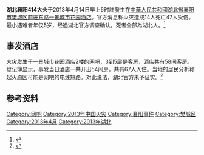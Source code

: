'''湖北襄阳414大火'''于2013年4月14日早上6时許發生在[[中華人民共和國|中華人民共和國]][[湖北省|湖北省]][[襄阳市|襄阳市]][[樊城区|樊城区]][[前进东路|前进东路]][[一景城市花园酒店|一景城市花园酒店]]。官方消息称火灾造成14人死亡47人受伤。最小遇难者年仅5岁，经過湖北官方调查确认，死者全部為湖北人。<ref>{{cite web|url=http://news.xinhuanet.com/photo/2013-04/15/c_124581493.htm|title=湖北襄阳火灾已致14亡47伤 最小遇难者年仅5岁|publisher=新华网|date=2013年4月15日|language=zh-hans|accessdate=2013年4月15日|archive-date=2013年4月18日|archive-url=https://web.archive.org/web/20130418074208/http://news.xinhuanet.com/photo/2013-04/15/c_124581493.htm|dead-url=no}}</ref>

==事发酒店==
火灾发生于一景城市花园酒店2楼的网吧，3到5层是客房，酒店共有58间客房。登记簿显示，事发当日酒店一共开出54间房，共有67人入住。当地的居民分析称起火原因可能是网吧的电线短路。对此说法，湖北官方未予证实。<ref>{{cite web|url=http://news.china.com/zh_cn/hd/11127798/20130414/17777231.html|title=湖北襄阳大火遇难人数上升至14人|publisher=中华网|date=2013-04-14|language=zh-hans|deadurl=yes|archiveurl=https://web.archive.org/web/20130417171444/http://news.china.com/zh_cn/hd/11127798/20130414/17777231.html|archivedate=2013-04-17}}</ref>

== 参考资料 ==
{{Reflist|2}}

[[Category:网吧|Category:网吧]]
[[Category:2013年中国火灾|Category:2013年中国火灾]]
[[Category:襄阳事件|Category:襄阳事件]]
[[Category:樊城区|Category:樊城区]]
[[Category:2013年4月|Category:2013年4月]]
[[Category:2013年湖北|Category:2013年湖北]]